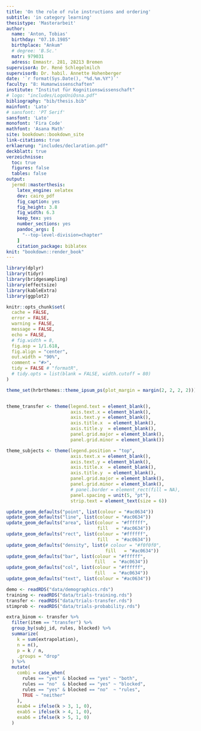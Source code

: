 ```yaml
---
title: 'On the role of rule instructions and ordering'
subtitle: 'in category learning'
thesistype: 'Masterarbeit'
author:
  name: 'Anton, Tobias'
  birthday: "07.10.1985"
  birthplace: "Ankum"
  # degree: 'B.Sc.'
  matr: 979031
  adress: Emmastr. 281, 28213 Bremen
supervisorA: Dr. René Schlegelmilch
supervisorB: Dr. habil. Annette Hohenberger
date: '`r format(Sys.Date(), "%d.%m.%Y")`'
faculty: "8: Humanwissenschaften"
institute: "Institut für Kognitionswissenschaft"
# logo: "includes/LogoUniOsna.pdf"
bibliography: "bib/thesis.bib"
mainfont: 'Lato'
# sansfont: 'PT Serif'
sansfont: 'Lato'
monofont: 'Fira Code'
mathfont: 'Asana Math'
site: bookdown::bookdown_site
link-citations: true
erklaerung: "includes/declaration.pdf"
deckblatt: true
verzeichnisse:
  toc: true
  figures: false
  tables: false
output:
  jermd::masterthesis:
    latex_engine: xelatex
    dev: cairo_pdf
    fig_caption: yes
    fig_height: 3.8
    fig_width: 6.3
    keep_tex: yes
    number_sections: yes
    pandoc_args: [
      "--top-level-division=chapter"
    ]
    citation_package: biblatex
knit: "bookdown::render_book"
---
```


<!--
Edit these lines as appropriate.
The actual thesis content is in several Rmd files.

You'll need to edit the _bookdown.yml file to set the order in which you'd like them to appear.


**Notice**: This file has to be named `index.Rmd`. If you created it from the RStudio template picker thingy and gave it a filename, you'll have to rename it.

Maybe I'll figure out how to fix this, sorry. -->

```r
library(dplyr)
library(tidyr)
library(bridgesampling)
library(effectsize)
library(kableExtra)
library(ggplot2)

knitr::opts_chunk$set(
  cache = FALSE,
  error = FALSE,
  warning = FALSE,
  message = FALSE,
  echo = FALSE,
  # fig.width = 8,
  fig.asp = 1/1.618,
  fig.align = "center",
  out.width = "90%",
  comment = "#>",
  tidy = FALSE # "formatR",
  # tidy.opts = list(blank = FALSE, width.cutoff = 80)
)

theme_set(hrbrthemes::theme_ipsum_ps(plot_margin = margin(2, 2, 2, 2)))


theme_transfer <- theme(legend.text = element_blank(),
                        axis.text.x = element_blank(),
                        axis.text.y = element_blank(),
                        axis.title.x  = element_blank(),
                        axis.title.y  = element_blank(),
                        panel.grid.major = element_blank(),
                        panel.grid.minor = element_blank())

theme_subjects <- theme(legend.position = "top",
                        axis.text.x = element_blank(),
                        axis.text.y = element_blank(),
                        axis.title.x  = element_blank(),
                        axis.title.y  = element_blank(),
                        panel.grid.major = element_blank(),
                        panel.grid.minor = element_blank(),
                        # panel.border = element_rect(fill = NA),
                        panel.spacing = unit(5, "pt"),
                        strip.text = element_text(size = 6))

update_geom_defaults("point", list(colour = "#ac0634"))
update_geom_defaults("line", list(colour = "#ac0634"))
update_geom_defaults("area", list(colour = "#ffffff", 
                                  fill   = "#ac0634"))
update_geom_defaults("rect", list(colour = "#ffffff", 
                                  fill   = "#ac0634"))
update_geom_defaults("density", list(# colour = "#f0f0f0", 
                                     fill   = "#ac0634"))
update_geom_defaults("bar", list(colour = "#ffffff", 
                                 fill   = "#ac0634"))
update_geom_defaults("col", list(colour = "#ffffff", 
                                 fill   = "#ac0634"))
update_geom_defaults("text", list(colour = "#ac0634"))
```

```r
demo <- readRDS("data/demographics.rds")
training <- readRDS("data/trials-training.rds")
transfer <- readRDS("data/trials-transfer.rds")
stimprob <- readRDS("data/trials-probability.rds")

extra_binom <- transfer %>% 
  filter(item == "transfer") %>% 
  group_by(subj_id, rules, blocked) %>% 
  summarize(
    k = sum(extrapolation),
    n = n(),
    p = k / n,
    .groups = "drop"
  ) %>% 
  mutate(
    combi = case_when(
      rules == "yes" & blocked == "yes" ~ "both",
      rules == "no"  & blocked == "yes" ~ "blocked",
      rules == "yes" & blocked == "no"  ~ "rules",
      TRUE ~ "neither"
    ),
    exab4 = ifelse(k > 3, 1, 0),
    exab5 = ifelse(k > 4, 1, 0),
    exab6 = ifelse(k > 5, 1, 0)
  )
```
